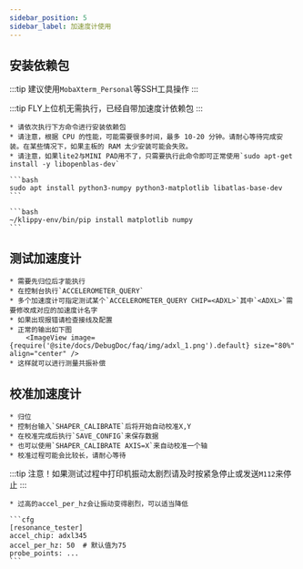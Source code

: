 ```yaml
---
sidebar_position: 5
sidebar_label: 加速度计使用
---
```



## 安装依赖包

:::tip
建议使用`MobaXterm_Personal`等SSH工具操作
:::

:::tip
FLY上位机无需执行，已经自带加速度计依赖包
:::

    * 请依次执行下方命令进行安装依赖包
    * 请注意，根据 CPU 的性能，可能需要很多时间，最多 10-20 分钟。请耐心等待完成安装。在某些情况下，如果主板的 RAM 太少安装可能会失败。
    * 请注意，如果lite2与MINI PAD用不了，只需要执行此命令即可正常使用`sudo apt-get install -y libopenblas-dev`

    ```bash
    sudo apt install python3-numpy python3-matplotlib libatlas-base-dev
    ```

    ```bash
    ~/klippy-env/bin/pip install matplotlib numpy
    ```

## 测试加速度计

    * 需要先归位后才能执行
    * 在控制台执行`ACCELEROMETER_QUERY`
    * 多个加速度计可指定测试某个`ACCELEROMETER_QUERY CHIP=<ADXL>`其中`<ADXL>`需要修改成对应的加速度计名字
    * 如果出现报错请检查接线及配置
    * 正常的输出如下图
        <ImageView image={require('@site/docs/DebugDoc/faq/img/adxl_1.png').default} size="80%" align="center" />
    * 这样就可以进行测量共振补偿


## 校准加速度计

    * 归位
    * 控制台输入`SHAPER_CALIBRATE`后将开始自动校准X,Y
    * 在校准完成后执行`SAVE_CONFIG`来保存数据
    * 也可以使用`SHAPER_CALIBRATE AXIS=X`来自动校准一个轴
    * 校准过程可能会比较长，请耐心等待

:::tip
注意！如果测试过程中打印机振动太剧烈请及时按紧急停止或发送`M112`来停止
:::


    * 过高的accel_per_hz会让振动变得剧烈，可以适当降低

    ```cfg
    [resonance_tester]
    accel_chip: adxl345
    accel_per_hz: 50  # 默认值为75
    probe_points: ...
    ```